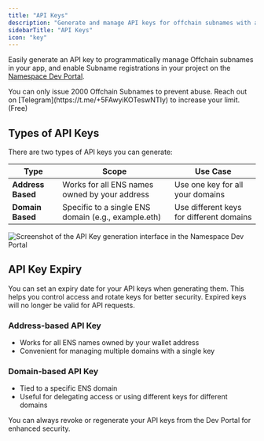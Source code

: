 ```yaml
---
title: "API Keys"
description: "Generate and manage API keys for offchain subnames with address-based and domain-based options."
sidebarTitle: "API Keys"
icon: "key"
---
```


Easily generate an API key to programmatically manage Offchain subnames in your app, and enable Subname registrations in your project on the [Namespace Dev Portal](https://dev.namespace.ninja).

<Note>
You can only issue 2000 Offchain Subnames to prevent abuse. Reach out on [Telegram](https://t.me/+5FAwyiKOTeswNTIy) to increase your limit. (Free)
</Note>

## Types of API Keys

There are two types of API keys you can generate:

| Type           | Scope                                             | Use Case                                      |
|----------------|--------------------------------------------------|-----------------------------------------------|
| **Address Based** | Works for all ENS names owned by your address    | Use one key for all your domains               |
| **Domain Based**  | Specific to a single ENS domain (e.g., example.eth) | Use different keys for different domains       |


<img src="/assets/api-keys.png" alt="Screenshot of the API Key generation interface in the Namespace Dev Portal" />


## API Key Expiry

You can set an expiry date for your API keys when generating them. This helps you control access and rotate keys for better security. Expired keys will no longer be valid for API requests.

### Address-based API Key
- Works for all ENS names owned by your wallet address
- Convenient for managing multiple domains with a single key

### Domain-based API Key
- Tied to a specific ENS domain
- Useful for delegating access or using different keys for different domains

<Tip> You can always revoke or regenerate your API keys from the Dev Portal for enhanced security. </Tip>
